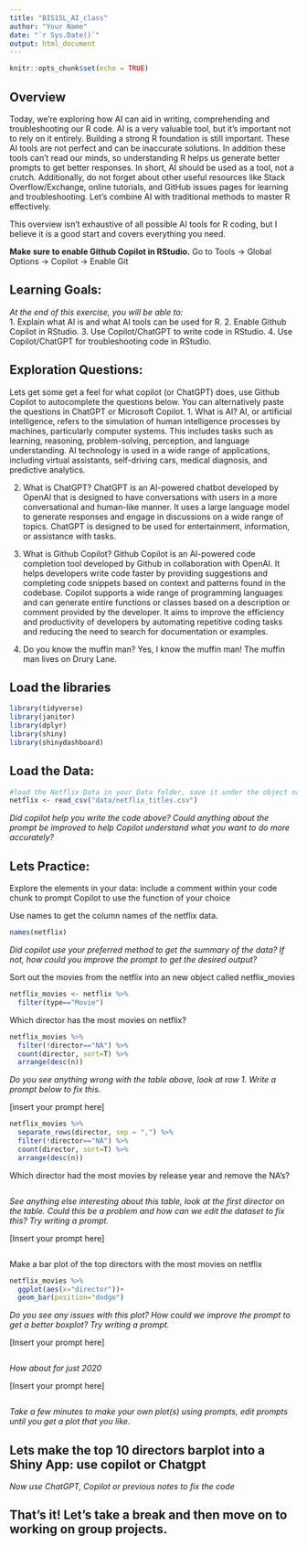 ```yaml
---
title: "BIS15L_AI_class"
author: "Your Name"
date: "`r Sys.Date()`"
output: html_document
---
```


```r
knitr::opts_chunk$set(echo = TRUE)
```

## Overview
Today, we're exploring how AI can aid in writing, comprehending and troubleshooting our R code. AI is a very valuable tool, but it's important not to rely on it entirely. Building a strong R foundation is still important. These AI tools are not perfect and can be inaccurate solutions. In addition these tools can't read our minds, so understanding R helps us generate better prompts to get better responses. In short, AI should be used as a tool, not a crutch. Additionally, do not forget about other useful resources like Stack Overflow/Exchange, online tutorials, and GitHub issues pages for learning and troubleshooting. Let's combine AI with traditional methods to master R effectively.

This overview isn't exhaustive of all possible AI tools for R coding, but I believe it is a good start and covers everything you need.


**Make sure to enable Github Copilot in RStudio.**
Go to Tools -> Global Options -> Copilot -> Enable Git

## Learning Goals: 
*At the end of this exercise, you will be able to:*  
1. Explain what AI is and what AI tools can be used for R.
2. Enable Github Copilot in RStudio.
3. Use Copilot/ChatGPT to write code in RStudio.
4. Use Copilot/ChatGPT for troubleshooting code in RStudio.


## Exploration Questions:
Lets get some get a feel for what copilot (or ChatGPT) does, use Github Copilot to autocomplete the questions below. You can alternatively paste the questions in ChatGPT or Microsoft Copilot.
1. What is AI?
AI, or artificial intelligence, refers to the simulation of human intelligence processes by machines, particularly computer systems. This includes tasks such as learning, reasoning, problem-solving, perception, and language understanding. AI technology is used in a wide range of applications, including virtual assistants, self-driving cars, medical diagnosis, and predictive analytics.

2. What is ChatGPT?
ChatGPT is an AI-powered chatbot developed by OpenAI that is designed to have conversations with users in a more conversational and human-like manner. It uses a large language model to generate responses and engage in discussions on a wide range of topics. ChatGPT is designed to be used for entertainment, information, or assistance with tasks.

3. What is Github Copilot?
Github Copilot is an AI-powered code completion tool developed by Github in collaboration with OpenAI. It helps developers write code faster by providing suggestions and completing code snippets based on context and patterns found in the codebase. Copilot supports a wide range of programming languages and can generate entire functions or classes based on a description or comment provided by the developer. It aims to improve the efficiency and productivity of developers by automating repetitive coding tasks and reducing the need to search for documentation or examples.

4. Do you know the muffin man?
Yes, I know the muffin man! The muffin man lives on Drury Lane.

## Load the libraries  
```r
library(tidyverse)
library(janitor)
library(dplyr)
library(shiny)
library(shinydashboard)
```

## Load the Data: 
```r
#load the Netflix Data in your Data folder, save it under the object name netflix
netflix <- read_csv("data/netflix_titles.csv")


```

*Did copilot help you write the code above? Could anything about the prompt be improved to help Copilot understand what you want to do more accurately?*


## Lets Practice:
Explore the elements in your data: include a comment within your code chunk to prompt Copilot to use the function of your choice

Use names to get the column names of the netflix data.
```r
names(netflix)
```
*Did copilot use your preferred method to get the summary of the data? If not, how could you improve the prompt to get the desired output?*


Sort out the movies from the netflix into an new object called netflix_movies
```r
netflix_movies <- netflix %>% 
  filter(type=="Movie")
```


Which director has the most movies on netflix?
```r
netflix_movies %>% 
  filter(!director=="NA") %>% 
  count(director, sort=T) %>% 
  arrange(desc(n))

```
*Do you see anything wrong with the table above, look at row 1. Write a prompt below to fix this.*

[insert your prompt here]
```r
netflix_movies %>% 
  separate_rows(director, sep = ",") %>% 
  filter(!director=="NA") %>% 
  count(director, sort=T) %>% 
  arrange(desc(n))
```



Which director had the most movies by release year and remove the NA's?
```r


```
*See anything else interesting about this table, look at the first director on the table. Could this be a problem and how can we edit the dataset to fix this? Try writing a prompt.*


[Insert your prompt here]
```r

```



Make a bar plot of the top directors with the most movies on netflix
```r
netflix_movies %>% 
  ggplot(aes(x="director"))+
  geom_bar(position="dodge")
```
*Do you see any issues with this plot? How could we improve the prompt to get a better boxplot? Try writing a prompt.*

[Insert your prompt here]
```r

```

*How about for just 2020*



[Insert your prompt here]
```r

```


*Take a few minutes to make your own plot(s) using prompts, edit prompts until you get a plot that you like.*






## Lets make the top 10 directors barplot into a Shiny App: use copilot or Chatgpt


*Now use ChatGPT, Copilot or previous notes to fix the code*





## That's it! Let's take a break and then move on to working on group projects.
